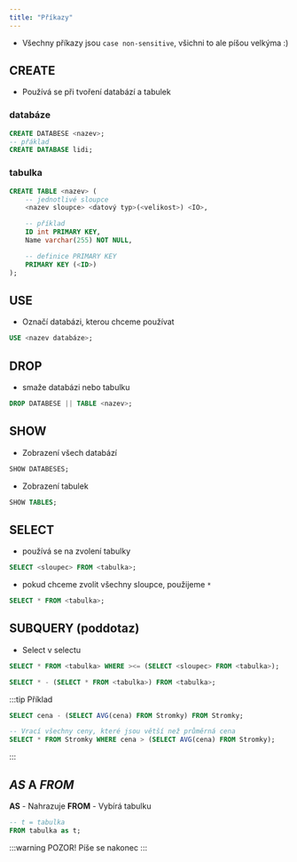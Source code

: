 ```yaml
---
title: "Příkazy"
---
```

* Všechny příkazy jsou `case non-sensitive`, všichni to ale píšou velkýma :\)

## CREATE
* Používá se při tvoření databází a tabulek
### databáze
```sql
CREATE DATABESE <nazev>;
-- přáklad
CREATE DATABASE lidi;
```

### tabulka
```sql
CREATE TABLE <nazev> (
    -- jednotlivé sloupce
    <nazev sloupce> <datový typ>(<velikost>) <IO>,

    -- příklad
    ID int PRIMARY KEY,
    Name varchar(255) NOT NULL,

    -- definice PRIMARY KEY
    PRIMARY KEY (<ID>) 
);
``` 

## USE
* Označí databázi, kterou chceme používat
```sql
USE <nazev databáze>;
```

## DROP
* smaže databázi nebo tabulku
```sql
DROP DATABESE || TABLE <nazev>;
```

## SHOW
* Zobrazení všech databází
```sql
SHOW DATABESES;
```

* Zobrazení tabulek
```sql
SHOW TABLES;
```
 
## SELECT
* používá se na zvolení tabulky
```sql
SELECT <sloupec> FROM <tabulka>;
```

* pokud chceme zvolit všechny sloupce, použijeme `*`
```sql
SELECT * FROM <tabulka>;
```

## SUBQUERY (poddotaz)
* Select v selectu
```sql title="V části WHERE"
SELECT * FROM <tabulka> WHERE ><= (SELECT <sloupec> FROM <tabulka>);
```
```sql title="V části SELECT"
SELECT * - (SELECT * FROM <tabulka>) FROM <tabulka>;
```
:::tip Příklad
```sql 
SELECT cena - (SELECT AVG(cena) FROM Stromky) FROM Stromky;

-- Vrací všechny ceny, které jsou větší než průměrná cena
SELECT * FROM Stromky WHERE cena > (SELECT AVG(cena) FROM Stromky);
```
:::

## *AS* A *FROM*
**AS** - Nahrazuje
**FROM** - Vybírá tabulku
```sql
-- t = tabulka
FROM tabulka as t;
```
:::warning POZOR!
Píše se nakonec
:::

